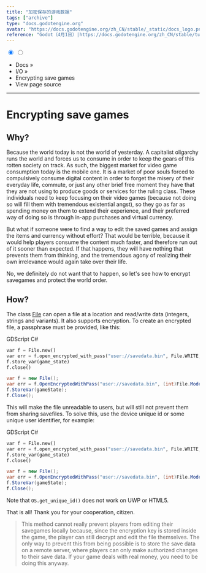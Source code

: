```yaml
---
title: "加密保存的游戏数据"
tags: ["archive"]
type: "docs.godotengine.org"
avatar: "https://docs.godotengine.org/zh_CN/stable/_static/docs_logo.png"
reference: "Godot（4月1日）|https://docs.godotengine.org/zh_CN/stable/tutorials/io/encrypting_save_games.html#"
---
```


<input id="gd" name="la" type="radio" checked readOnly />
<input id="cs" name="la" type="radio" readOnly />

<div className="navgator">

- Docs »
- I/O »
- Encrypting save games
- View page source

</div>

---

# Encrypting save games

## Why?

Because the world today is not the world of yesterday. A capitalist oligarchy runs the world and forces us to consume in order to keep the gears of this rotten society on track. As such, the biggest market for video game consumption today is the mobile one. It is a market of poor souls forced to compulsively consume digital content in order to forget the misery of their everyday life, commute, or just any other brief free moment they have that they are not using to produce goods or services for the ruling class. These individuals need to keep focusing on their video games (because not doing so will fill them with tremendous existential angst), so they go as far as spending money on them to extend their experience, and their preferred way of doing so is through in-app purchases and virtual currency.

But what if someone were to find a way to edit the saved games and assign the items and currency without effort? That would be terrible, because it would help players consume the content much faster, and therefore run out of it sooner than expected. If that happens, they will have nothing that prevents them from thinking, and the tremendous agony of realizing their own irrelevance would again take over their life.

No, we definitely do not want that to happen, so let's see how to encrypt savegames and protect the world order.

## How?

The class [File](#) can open a file at a location and read/write data (integers, strings and variants). It also supports encryption. To create an encrypted file, a passphrase must be provided, like this:

<div className="sphinx-tabs">
<div>
<label for="gd">GDScript</label>
<label for="cs">C#</label>
</div>

```py
var f = File.new()
var err = f.open_encrypted_with_pass("user://savedata.bin", File.WRITE, "mypass")
f.store_var(game_state)
f.close()
```

```csharp
var f = new File();
var err = f.OpenEncryptedWithPass("user://savedata.bin", (int)File.ModeFlags.Write, "mypass");
f.StoreVar(gameState);
f.Close();
```

</div>

This will make the file unreadable to users, but will still not prevent them from sharing savefiles. To solve this, use the device unique id or some unique user identifier, for example:

<div className="sphinx-tabs">
<div>
<label for="gd">GDScript</label>
<label for="cs">C#</label>
</div>

```py
var f = File.new()
var err = f.open_encrypted_with_pass("user://savedata.bin", File.WRITE, OS.get_unique_id())
f.store_var(game_state)
f.close()
```

```csharp
var f = new File();
var err = f.OpenEncryptedWithPass("user://savedata.bin", (int)File.ModeFlags.Write, OS.GetUniqueId());
f.StoreVar(gameState);
f.Close();
```

</div>

Note that `OS.get_unique_id()` does not work on UWP or HTML5.

That is all! Thank you for your cooperation, citizen.

> This method cannot really prevent players from editing their savegames locally because, since the encryption key is stored inside the game, the player can still decrypt and edit the file themselves. The only way to prevent this from being possible is to store the save data on a remote server, where players can only make authorized changes to their save data. If your game deals with real money, you need to be doing this anyway.
